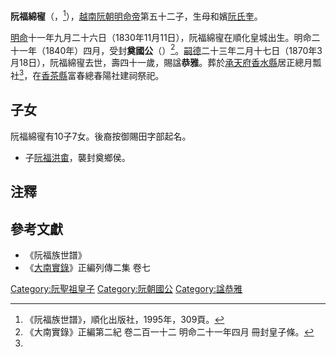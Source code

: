 '''阮福綿㝭'''（{{vie|v='''Nguyễn Phúc Miên Tỉnh'''|hn=阮福綿㝭}}，{{bd|1830年|11月11日|1870年|3月18日|catIdx=R阮}}<ref name=shipu>《阮福族世譜》，順化出版社，1995年，309頁。</ref>），[[越南|越南]][[阮朝|阮朝]][[明命帝|明命帝]]第五十二子，生母和嬪[[阮氏奎|阮氏奎]]。

[[明命|明命]]十一年九月二十六日（1830年11月11日），阮福綿㝭在順化皇城出生。明命二十一年（1840年）四月，受封'''奠國公'''（{{vie|v=Điện Quốc Công|hn=奠國公}}）<ref>《大南實錄》正編第二紀 卷二百一十二 明命二十一年四月 冊封皇子條。</ref>。[[嗣德|嗣德]]二十三年二月十七日（1870年3月18日），阮福綿㝭去世，壽四十一歲，賜諡'''恭雅'''。葬於[[承天府_(越南)|承天府]][[香水縣|香水縣]]居正總月瓢社<ref name=shipu/>，在[[香茶縣|香茶縣]]富春總春陽社建祠祭祀。

==子女==
阮福綿㝭有10子7女。後裔按御賜田字部起名。
*子[[阮福洪畬|阮福洪畬]]，襲封奠鄉侯。

==注釋==
{{reflist}}

==參考文獻==
*《阮福族世譜》
*《[[大南實錄|大南實錄]]》正編列傳二集 卷七
{{阮聖祖子女}}
[[Category:阮聖祖皇子|Category:阮聖祖皇子]]
[[Category:阮朝國公|Category:阮朝國公]]
[[Category:諡恭雅|Category:諡恭雅]]